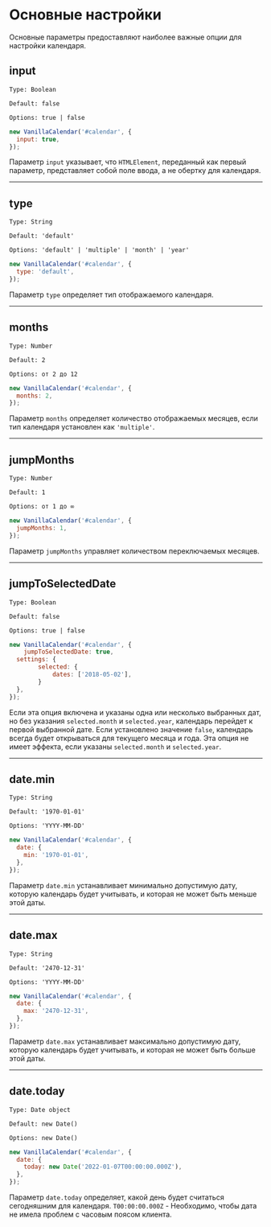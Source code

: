 # Основные настройки

Основные параметры предоставляют наиболее важные опции для настройки календаря.

## input

`Type: Boolean`

`Default: false`

`Options: true | false`

```js
new VanillaCalendar('#calendar', {
  input: true,
});
```

Параметр `input` указывает, что `HTMLElement`, переданный как первый параметр, представляет собой поле ввода, а не обертку для календаря.

- - -

## type

`Type: String`

`Default: 'default'`

`Options: 'default' | 'multiple' | 'month' | 'year'`

```js
new VanillaCalendar('#calendar', {
  type: 'default',
});
```

Параметр `type` определяет тип отображаемого календаря.

- - -

## months

`Type: Number`

`Default: 2`

`Options: от 2 до 12`

```js
new VanillaCalendar('#calendar', {
  months: 2,
});
```

Параметр `months` определяет количество отображаемых месяцев, если тип календаря установлен как `'multiple'`.

- - -

## jumpMonths

`Type: Number`

`Default: 1`

`Options: от 1 до ∞`

```js
new VanillaCalendar('#calendar', {
  jumpMonths: 1,
});
```

Параметр `jumpMonths` управляет количеством переключаемых месяцев.

- - -

## jumpToSelectedDate

`Type: Boolean`

`Default: false`

`Options: true | false`

```js
new VanillaCalendar('#calendar', {
	jumpToSelectedDate: true,
  settings: {
		selected: {
			dates: ['2018-05-02'],
		}
  },
});
```

Если эта опция включена и указаны одна или несколько выбранных дат, но без указания `selected.month` и `selected.year`, календарь перейдет к первой выбранной дате. Если установлено значение `false`, календарь всегда будет открываться для текущего месяца и года.
<Info>
  Эта опция не имеет эффекта, если указаны `selected.month` и `selected.year`.
</Info>

- - -

## date.min

`Type: String`

`Default: '1970-01-01'`

`Options: 'YYYY-MM-DD'`

```js
new VanillaCalendar('#calendar', {
  date: {
    min: '1970-01-01',
  },
});
```

Параметр `date.min` устанавливает минимально допустимую дату, которую календарь будет учитывать, и которая не может быть меньше этой даты.

- - -

## date.max

`Type: String`

`Default: '2470-12-31'`

`Options: 'YYYY-MM-DD'`

```js
new VanillaCalendar('#calendar', {
  date: {
    max: '2470-12-31',
  },
});
```

Параметр `date.max` устанавливает максимально допустимую дату, которую календарь будет учитывать, и которая не может быть больше этой даты.

- - -

## date.today

`Type: Date object`

`Default: new Date()`

`Options: new Date()`

```js
new VanillaCalendar('#calendar', {
  date: {
    today: new Date('2022-01-07T00:00:00.000Z'),
  },
});
```

Параметр `date.today` определяет, какой день будет считаться сегодняшним для календаря.
`T00:00:00.000Z` - Необходимо, чтобы дата не имела проблем с часовым поясом клиента.
